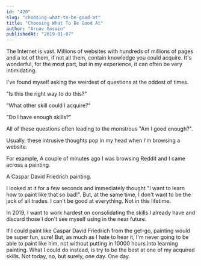```yaml
---
id: "420"
slug: "choosing-what-to-be-good-at"
title: "Choosing What To Be Good At"
author: "Arnav Gosain"
publishedAt: "2019-01-07"
---
```


The Internet is vast. Millions of websites with hundreds of millions of pages and a lot of them, if not all them, contain knowledge you could acquire. It's wonderful, for the most part, but in my experience, it can often be very intimidating.

I've found myself asking the weirdest of questions at the oddest of times.

"Is this the right way to do this?"

"What other skill could I acquire?"

"Do I have enough skills?"

All of these questions often leading to the monstrous "Am I good enough?".

Usually, these intrusive thoughts pop in my head when I'm browsing a website.

For example, A couple of minutes ago I was browsing Reddit and I came across a painting.

A Caspar David Friedrich painting.

I looked at it for a few seconds and immediately thought "I want to learn how to paint like that so bad!". But, at the same time, I don't want to be the jack of all trades. I can't be good at everything. Not in this lifetime.

In 2019, I want to work hardest on consolidating the skills I already have and discard those I don't see myself using in the near future.

If I could paint like Caspar David Friedrich from the get-go, painting would be super fun, sure! But, as much as I hate to hear it, I'm never going to be able to paint like him, not without putting in 10000 hours into learning painting. What I could do instead, is try to be the best at one of my acquired skills. Not today, no, but surely, one day. One day.
